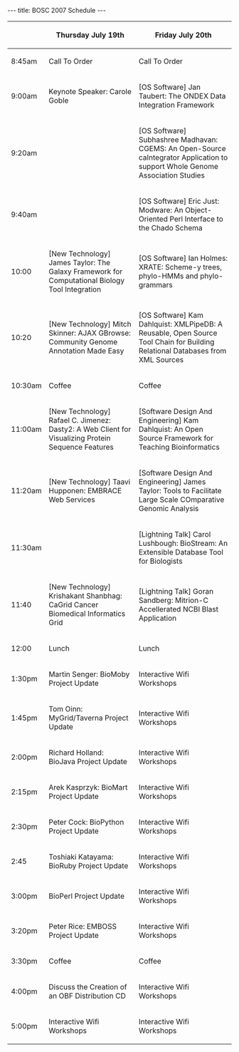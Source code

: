 ---
title: BOSC 2007 Schedule
---

{| border="1" cellspacing="0" cellpadding="10" align="center"
! &nbsp;
! Thursday July 19th
! Friday July 20th
|- 
| 8:45am
| Call To Order
| Call To Order
|- 
| 9:00am
| Keynote Speaker: Carole Goble
| [OS Software] Jan Taubert: The ONDEX Data Integration Framework
|- 
| 9:20am
| &nbsp;
| [OS Software] Subhashree Madhavan: CGEMS: An Open-Source caIntegrator Application to support Whole Genome Association Studies
|- 
| 9:40am
| &nbsp;
| [OS Software] Eric Just: Modware: An Object-Oriented Perl Interface to the Chado Schema
|-
| 10:00
| [New Technology] James Taylor: The Galaxy Framework for Computational Biology Tool Integration
| [OS Software] Ian Holmes: XRATE: Scheme-y trees, phylo-HMMs and phylo-grammars
|-
| 10:20
| [New Technology] Mitch Skinner: AJAX GBrowse: Community Genome Annotation Made Easy
| [OS Software] Kam Dahlquist: XMLPipeDB: A Reusable, Open Source Tool Chain for Building Relational Databases from XML Sources
|-
| 10:30am
| Coffee
| Coffee
|- 
| 11:00am
| [New Technology] Rafael C. Jimenez: Dasty2: A Web Client for Visualizing Protein Sequence Features
| [Software Design And Engineering] Kam Dahlquist: An Open Source Framework for Teaching Bioinformatics
|- 
| 11:20am
| [New Technology] Taavi Hupponen: EMBRACE Web Services
| [Software Design And Engineering] James Taylor: Tools to Facilitate Large Scale COmparative Genomic Analysis 
|- 
| 11:30am
| &nbsp;
| [Lightning Talk] Carol Lushbough: BioStream: An Extensible Database Tool for Biologists
|-
| 11:40
| [New Technology] Krishakant Shanbhag: CaGrid Cancer Biomedical Informatics Grid
| [Lightning Talk] Goran Sandberg: Mitrion-C Accellerated NCBI Blast Application
|-
| 12:00
| Lunch
| Lunch
|- 
| 1:30pm
| Martin Senger: BioMoby Project Update
| Interactive Wifi Workshops
|-
| 1:45pm
| Tom Oinn: MyGrid/Taverna Project Update
| Interactive Wifi Workshops
|- 
| 2:00pm
| Richard Holland: BioJava Project Update
| Interactive Wifi Workshops
|- 
| 2:15pm
| Arek Kasprzyk: BioMart Project Update
| Interactive Wifi Workshops
|-
| 2:30pm
| Peter Cock: BioPython Project Update
| Interactive Wifi Workshops
|- 
| 2:45
| Toshiaki Katayama: BioRuby Project Update
| Interactive Wifi Workshops
|-
| 3:00pm
| BioPerl Project Update
| Interactive Wifi Workshops
|-
| 3:20pm
| Peter Rice: EMBOSS Project Update
| Interactive Wifi Workshops
|-
| 3:30pm
| Coffee
| Coffee
|- 
| 4:00pm
| Discuss the Creation of an OBF Distribution CD
| Interactive Wifi Workshops
|- 
| 5:00pm
| Interactive Wifi Workshops
| Interactive Wifi Workshops
|}